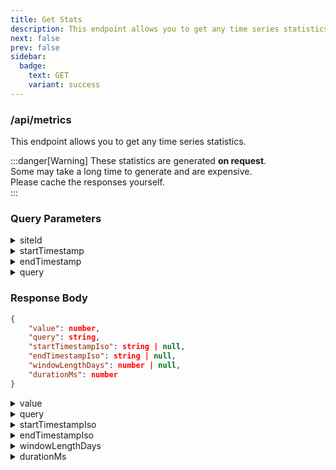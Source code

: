 ```yaml
---
title: Get Stats
description: This endpoint allows you to get any time series statistics.
next: false
prev: false
sidebar:
  badge:
    text: GET
    variant: success
---
```





### <Badge text="GET" variant="success" size="large"/> /api/metrics
This endpoint allows you to get any time series statistics.

:::danger[Warning]
These statistics are generated **on request**.<br/>
Some may take a long time to generate and are expensive.<br/>
Please cache the responses yourself.<br/>
:::


### Query Parameters
<details>
    <summary>siteId <Badge text="Optional" variant="default" /></summary>
    ID of the subsite to filter announcements by.  Default is "main".
</details>
<details>
    <summary>startTimestamp <Badge text="Optional" variant="default" /></summary>
    Unix Epoch format (millis).  This is **earliest** timestamp to return.
</details>
<details>
    <summary>endTimestamp <Badge text="Optional" variant="default" /></summary>
    Unix Epoch format (millis).  This is **latest** timestamp to return.<br/>
    Default is the current time.
</details>
<details>
    <summary>query</summary>
    Name of the stat to generate.<br/>
    - `visitor_count`<br/>
        Sum of all visitors that signed in (not including sign-outs) within the time range.<br/>
        This counts each visit, so will be more than one if the same visitor signed in multiple times in one day or multiple days.

    - `registered_visitor_count`<br/>
        Sum of all **registered** visitors that signed in (not including sign-outs) within the time range.<br/>
        This counts each visit, so will be more than one if the same visitor signed in multiple times in one day or multiple days.

    - `unique_visitor_count`<br/>
        Sum of all unique visitors that signed in (not including sign-outs) within the time range.<br/>
        This counts each visitor only once, so will be less than or equal to `visitor_count`.

    - `unique_registered_visitor_count`<br/>
        Sum of all unique **registered** visitors that signed in (not including sign-outs) within the time range.<br/>
        This counts each visitor only once, so will be less than or equal to `registered_visitor_count`.

    - `registration_count`<br/>
        Sum of all registration form responses submitted within the time range.
</details>


### Response Body
```json
{
    "value": number,
    "query": string,
    "startTimestampIso": string | null,
    "endTimestampIso": string | null,
    "windowLengthDays": number | null,
    "durationMs": number
}
```
<details>
    <summary>value</summary>
    The value of the statistic.
</details>
<details>
    <summary>query</summary>
    Name of the statistic that was requested. (same as `query` parameter)
</details>
<details>
    <summary>startTimestampIso <Badge text="Nullable" variant="danger" /></summary>
    ISO 8601 format.  Same as `startTimestamp` parameter.
</details>
<details>
    <summary>endTimestampIso <Badge text="Nullable" variant="danger" /></summary>
    ISO 8601 format.  Same as `endTimestamp` parameter.
</details>
<details>
    <summary>windowLengthDays <Badge text="Nullable" variant="danger" /></summary>
    How many days are included in the time range.
</details>
<details>
    <summary>durationMs</summary>
    How long it took to generate the statistic in milliseconds.
</details>